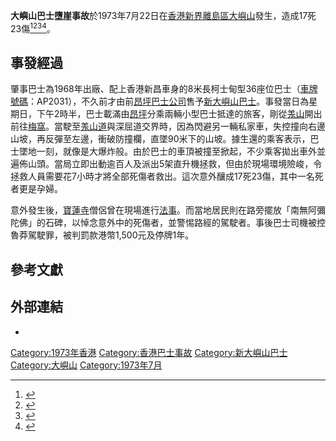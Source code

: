 {{noteTA
|T =  zh-hk:大嶼山巴士墮崖事故; zh-tw:大嶼山巴士墜崖事故;
|1 =  zh-hk:大嶼山巴士墮崖事故; zh-tw:大嶼山巴士墜崖事故;
|2 =  zh-hk:墮; zh-tw:墜;
}}
{{UTC+8}}
{{Infobox bus accident
| title= 大嶼山巴士墮崖事故
| image = 
| caption = 
| date = 1973年7月22日
| time = 
| location = {{BHKG}}[[新界|新界]][[離島區|離島區]][[大嶼山|大嶼山]][[羗山道|羗山道]]與深屈道交界
| bus = 柯士甸型36座位巴士<br/>（[[香港車輛號牌|車牌號碼]]：AP2031）
| deaths = 17
| injuries = 23
| map = 
}}
'''大嶼山巴士墮崖事故'''於1973年7月22日在[[香港|香港]][[新界|新界]][[離島區|離島區]][[大嶼山|大嶼山]]發生，造成17死23傷<ref>{{cite news | title=昨天星期例假遊人近萬 大嶼山一巴士翻墜深谷 十五人慘死二十三人受傷 旅行者及鄉民紛趕往現場協助救援 |publisher=[[大公報|大公報]]第四版 |date=1973年7月23日 }}{{zh-hant}}</ref><ref>{{cite news | title=死者昨增至十七人 港督向死者家屬致唁及向傷者慰問 |publisher=[[大公報|大公報]]第四版 |date=1973年7月24日 }}{{zh-hant}}</ref><ref>{{cite news | title=大嶼山羌山道十咪半附近 巴士滿載翻落數百呎懸崖 十七死四失蹤二十三人受傷 |publisher=[[工商日報|工商日報]]第一頁 |date=1973年7月23日 }}{{zh-hant}}</ref><ref>{{cite news | title=大嶼山行走昂平梅窩綫 大巴士翻落山坡 死十七人傷二十六 出動三直升機飛往搶救運回伊利沙伯醫院救治 |publisher=[[華僑日報|華僑日報]]第二張第一頁 |date=1973年7月23日 }}{{zh-hant}}</ref>。

== 事發經過 ==
肇事巴士為1968年出廠、配上香港新昌車身的8米長柯士甸型36座位巴士（[[香港車輛號牌|車牌號碼]]：AP2031），不久前才由前[[昂坪巴士公司|昂坪巴士公司]]售予[[新大嶼山巴士|新大嶼山巴士]]。事發當日為星期日，下午2時半，巴士載滿由[[昂坪|昂坪]]分乘兩輛小型巴士抵達的旅客，剛從[[羗山|羗山]]開出前往[[梅窩|梅窩]]。當駛至[[羗山道|羗山道]]與深屈道交界時，因為閃避另一輛私家車，失控撞向右邊山坡，再反彈至左邊，衝破防撞欄，直墜90米下的山坡。據生還的乘客表示，巴士墜地一刻，就像是大爆炸般。由於巴士的車頂被撞至掀起，不少乘客拋出車外並遍佈山頭。當局立即出動逾百人及派出5架直升機拯救，但由於現場環境險峻，令拯救人員需要花7小時才將全部死傷者救出。這次意外釀成17死23傷，其中一名死者更是孕婦。

意外發生後，[[寶蓮寺|寶蓮寺]]僧侶曾在現場進行[[法事|法事]]。而當地居民則在路旁擺放「南無阿彌陀佛」的石碑，以悼念意外中的死傷者，並警惕路經的駕駛者。事後巴士司機被控魯莽駕駛罪，被判罰款港幣1,500元及停牌1年。

== 參考文獻 ==
{{reflist}}

== 外部連結 ==
*{{youtube|3M6KnyxZs-I|【意外】當年今日 - 大嶼山巴士大車禍/北角碼頭巴士車禍}}

{{香港傷亡最慘重的交通事故}}
[[Category:1973年香港|Category:1973年香港]]
[[Category:香港巴士事故|Category:香港巴士事故]]
[[Category:新大嶼山巴士|Category:新大嶼山巴士]]
[[Category:大嶼山|Category:大嶼山]]
[[Category:1973年7月|Category:1973年7月]]